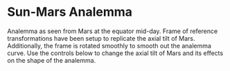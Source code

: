 

<Meta title="Showcase/Analemma/Sun-Mars"/>

# Sun-Mars Analemma

Analemma as seen from Mars at the equator mid-day. Frame of reference transformations have been setup to replicate the axial tilt of Mars. Additionally, the frame is rotated smoothly to smooth out the analemma curve. Use the controls below to change the axial tilt of Mars and its effects on the shape of the analemma.

<center><Story of={Stories.SunMarsAnalemma} /></center>
<Controls of={Stories.SunMarsAnalemma} />